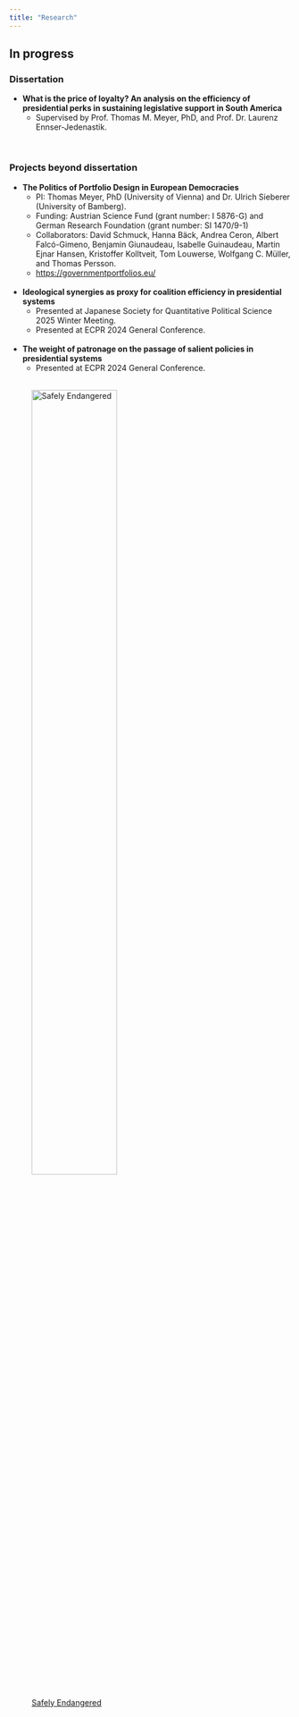 ```yaml
---
title: "Research"
---
```



## In progress

### **Dissertation**
  - **What is the price of loyalty? An analysis on the efficiency of presidential perks in sustaining legislative support in South America**
    - Supervised by Prof. Thomas M. Meyer, PhD, and Prof. Dr. Laurenz Ennser-Jedenastik.

<br>

### **Projects beyond dissertation**
  - **The Politics of Portfolio Design in European Democracies**
    - PI: Thomas Meyer, PhD (University of Vienna) and Dr. Ulrich Sieberer (University of Bamberg).
    - Funding: Austrian Science Fund (grant number: I 5876-G) and German Research Foundation (grant number: SI 1470/9-1)
    - Collaborators: David Schmuck, Hanna Bäck, Andrea Ceron, Albert Falcó-Gimeno, Benjamin Giunaudeau, Isabelle Guinaudeau, Martin Ejnar Hansen, Kristoffer Kolltveit, Tom Louwerse, Wolfgang C. Müller, and Thomas Persson.
    - [https://governmentportfolios.eu/](https://governmentportfolios.eu/)\
<br>
  - **Ideological synergies as proxy for coalition efficiency in presidential systems**
    - Presented at Japanese Society for Quantitative Political Science 2025 Winter Meeting.\
    - Presented at ECPR 2024 General Conference.\
<br>
  - **The weight of patronage on the passage of salient policies in presidential systems**
    - Presented at ECPR 2024 General Conference.\
<br>

![[Safely Endangered](https://twitter.com/endangeredcomic)](images/comic_hypo.png){fig-align=center width=60%}
